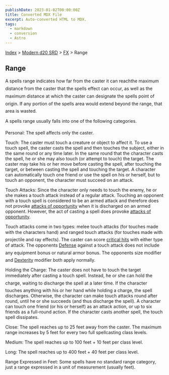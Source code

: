 ```yaml
---
publishDate: 2023-01-02T00:00:00Z
title: Converted MDX File
excerpt: Auto-converted HTML to MDX.
tags:
  - markdown
  - conversion
  - Astro
---
```


[Index](-index) > [Modern d20 SRD](modern-d20-srd-index) > [FX](modern-d20-srd-fx-index) > Range

## Range

A spells range indicates how far from the caster it can reachthe maximum distance from the caster that the spells effect can occur, as well as the maximum distance at which the caster can designate the spells point of origin. If any portion of the spells area would extend beyond the range, that area is wasted.

A spells range usually falls into one of the following categories.

Personal: The spell affects only the caster.

Touch: The caster must touch a creature or object to affect it. To use a touch spell, the caster casts the spell and then touches the subject, either in the same round or any time later. In the same round that the character casts the spell, he or she may also touch (or attempt to touch) the target. The caster may take his or her move before casting the spell, after touching the target, or between casting the spell and touching the target. A character can automatically touch one friend or use the spell on his or herself, but to touch an opponent, the character must succeed on an attack.

Touch Attacks: Since the character only needs to touch the enemy, he or she makes a touch attack instead of a regular attack. Touching an opponent with a touch spell is considered to be an armed attack and therefore does not provoke [attacks
of opportunity](modern-d20-srd-combat-attacks-of-opportunity) when it is discharged on an armed opponent. However, the act of casting a spell does provoke [attacks
of opportunity](modern-d20-srd-combat-attacks-of-opportunity).

Touch attacks come in two types: melee touch attacks (for touches made with the characters hand) and ranged touch attacks (for touches made with projectile and ray effects). The caster can score [critical
hits](modern-d20-srd-combat-critical-hits) with either type of attack. The opponents [Defense](modern-d20-srd-combat-defense) against a touch attack does not include any equipment bonus or natural armor bonus. The opponents size modifier and [Dexterity](modern-d20-srd-basics-ability-scores) modifier both apply normally.

Holding the Charge: The caster does not have to touch the target immediately after casting a touch spell. Instead, he or she can hold the charge, waiting to discharge the spell at a later time. If the character touches anything with his or her hand while holding a charge, the spell discharges. Otherwise, the character can make touch attacks round after round, until he or she succeeds (and thus discharge the spell). A character can touch one friend (or his or herself) as an attack action, or up to six friends as a full-round action. If the character casts another spell, the touch spell dissipates.

Close: The spell reaches up to 25 feet away from the caster. The maximum range increases by 5 feet for every two full spellcasting class levels.

Medium: The spell reaches up to 100 feet + 10 feet per class level.

Long: The spell reaches up to 400 feet + 40 feet per class level.

Range Expressed in Feet: Some spells have no standard range category, just a range expressed in a unit of measurement (usually feet).
